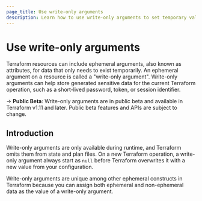 ```yaml
---
page_title: Use write-only arguments
description: Learn how to use write-only arguments to set temporary values that can only be overwritten and are not stored in Terraform's state.
---
```


<!-- THIS IS HIDDEN FOR NOW - TODO unhide when we have a code snippet to share and I can add more details -->

# Use write-only arguments

Terraform resources can include ephemeral arguments, also known as attributes, for data that only needs to exist temporarily. An ephemeral argument on a resource is called a "write-only argument". Write-only arguments can help store generated sensitive data for the current Terraform operation, such as a short-lived password, token, or session identifier.

-> **Public Beta**: Write-only arguments are in public beta and available in Terraform v1.11 and later.  Public beta features and APIs are subject to change.


## Introduction

Write-only arguments are only available during runtime, and Terraform omits them from state and plan files. On a new Terraform operation, a write-only argument always start as `null` before Terraform overwrites it with a new value from your configuration.

Write-only arguments are unique among other ephemeral constructs in Terraform because you can assign both ephemeral and non-ephemeral data as the value of a write-only argument.

<!-- TODO: Update with a code sample when we have one

## Define a write-only value

## Set a write-only value

Example of setting an ephemeral value:

Example of setting a non-ephemeral value:

Add guidance on avoiding acciedentally leaking a non-ephemeral value in a write-only argument.

-->

<!-- TODO: Update with provider code samples when we have them

## Provider examples

### Vault example

### AWS example

-->

